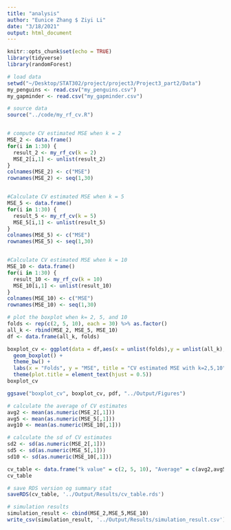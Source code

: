 ```yaml
---
title: "analysis"
author: "Eunice Zhang $ Ziyi Li"
date: "3/18/2021"
output: html_document
---
```


```r
knitr::opts_chunk$set(echo = TRUE)
library(tidyverse)
library(randomForest)
```


```r
# load data
setwd("~/Desktop/STAT302/project/project3/Project3_part2/Data")
my_penguins <- read.csv("my_penguins.csv")
my_gapminder <- read.csv("my_gapminder.csv")

# source data
source("../code/my_rf_cv.R")


# compute CV estimated MSE when k = 2
MSE_2 <- data.frame()
for(i in 1:30) {
  result_2 <- my_rf_cv(k = 2)
  MSE_2[i,1] <- unlist(result_2)
}
colnames(MSE_2) <- c("MSE")
rownames(MSE_2) <- seq(1,30)


#Calculate CV estimated MSE when k = 5
MSE_5 <- data.frame()
for(i in 1:30) {
  result_5 <- my_rf_cv(k = 5)
  MSE_5[i,1] <- unlist(result_5)
}
colnames(MSE_5) <- c("MSE")
rownames(MSE_5) <- seq(1,30)


#Calculate CV estimated MSE when k = 10
MSE_10 <- data.frame()
for(i in 1:30) {
  result_10 <- my_rf_cv(k = 10)
  MSE_10[i,1] <- unlist(result_10)
}
colnames(MSE_10) <- c("MSE")
rownames(MSE_10) <- seq(1,30)

```


```r
# plot the boxplot when k= 2, 5, and 10
folds <- rep(c(2, 5, 10), each = 30) %>% as.factor()
all_k <- rbind(MSE_2, MSE_5, MSE_10)
df <- data.frame(all_k, folds)

boxplot_cv <- ggplot(data = df,aes(x = unlist(folds),y = unlist(all_k),group = unlist(folds),fill = folds)) +
  geom_boxplot() +
  theme_bw() +
  labs(x = "Folds", y = "MSE", title = "CV estimated MSE with k=2,5,10")
  theme(plot.title = element_text(hjust = 0.5))
boxplot_cv 

ggsave("boxplot_cv", boxplot_cv, pdf, "../Output/Figures")
```

```r
# calculate the average of CV estimates 
avg2 <- mean(as.numeric(MSE_2[,1]))
avg5 <- mean(as.numeric(MSE_5[,1]))
avg10 <- mean(as.numeric(MSE_10[,1]))

# calculate the sd of CV estimates
sd2 <- sd(as.numeric(MSE_2[,1]))
sd5 <- sd(as.numeric(MSE_5[,1]))
sd10 <- sd(as.numeric(MSE_10[,1]))

cv_table <- data.frame("k value" = c(2, 5, 10), "Average" = c(avg2,avg5,avg10), "Standard Deviation" = c(sd2,sd5,sd10))
cv_table

# save RDS version og summary stat
saveRDS(cv_table, '../Output/Results/cv_table.rds')

# simulation results
simulation_result <- cbind(MSE_2,MSE_5,MSE_10)
write_csv(simulation_result, '../Output/Results/simulation_result.csv')
```

